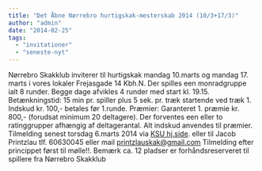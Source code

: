 ```yaml
---
title: "Det Åbne Nørrebro hurtigskak-mesterskab 2014 (10/3+17/3)"
author: "admin"
date: "2014-02-25"
tags: 
  - "invitationer"
  - "seneste-nyt"
---
```


Nørrebro Skakklub inviterer til hurtigskak mandag 10.marts og mandag 17. marts i vores lokaler Frejasgade 14 Kbh.N. Der spilles een monradgruppe ialt 8 runder. Begge dage afvikles 4 runder med start kl. 19.15. Betænkningstid: 15 min pr. spiller plus 5 sek. pr. træk startende ved træk 1. Indskud kr. 100,- betales før 1.runde. Præmier: Garanteret 1. præmie kr. 800,- (forudsat minimum 20 deltagere). Der forventes een eller to ratinggrupper afhængig af deltagerantal. Alt indskud anvendes til præmier. Tilmelding senest torsdag 6.marts 2014 via [KSU hj.side](http://ksu.dk/kalender/dotnet/viskalender.aspx?id=1320). eller til Jacob Printzlau tlf. 60630045 eller mail printzlauskak@gmail.com Tilmelding efter princippet først til mølle!!. Bemærk ca. 12 pladser er forhåndsreserveret til spillere fra Nørrebro Skakklub
